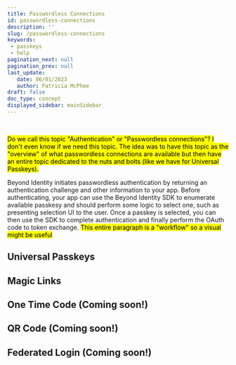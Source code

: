 ```yaml
---
title: Passwordless Connections
id: passwordless-connections
description: ''
slug: /passwordless-connections
keywords: 
 - passkeys
 - help
pagination_next: null
pagination_prev: null
last_update: 
   date: 06/01/2023
   author: Patricia McPhee
draft: false
doc_type: concept
displayed_sidebar: mainSidebar
---
```



<Row>
  <Col span={6}>
    <Alert message="To do" type="warning" />
  </Col>
</Row>
<br />

<p><mark>Do we call this topic "Authentication" or "Passwordless connections"? I don't even know if we need this topic. The idea was to have this topic as the "overview" of what passwordless connections are available but then have an entire topic dedicated to the nuts and bolts (like we have for Universal Passkeys).</mark></p>


Beyond Identity initiates passwordless authentication by returning an authentication challenge and other information to your app. Before authenticating, your app can use the Beyond Identity SDK to enumerate available passkesy and should perform some logic to select one, such as presenting selection UI to the user. Once a passkey is selected, you can then use the SDK to complete authentication and finally perform the OAuth code to token exchange. <mark>This entire paragraph is a "workflow" so a visual might be useful</mark>

## Universal Passkeys



## Magic Links



## One Time Code (Coming soon!)



## QR Code (Coming soon!)



## Federated Login (Coming soon!)
